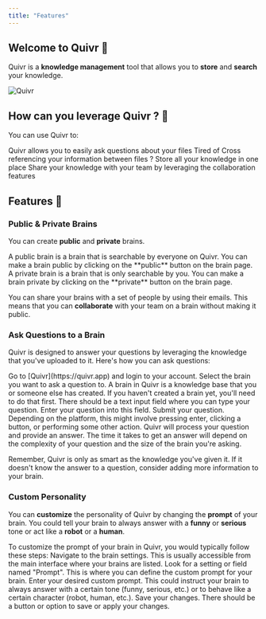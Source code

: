 ```yaml
---
title: "Features"
---
```


## Welcome to Quivr 👋

Quivr is a **knowledge management** tool that allows you to **store** and **search** your knowledge.

<Frame  caption="Quivr Homepage">
  <img src="/images/homepage.png" alt="Quivr"/>
</Frame>


## How can you leverage Quivr ? 🚀

You can use Quivr to:

<AccordionGroup>
<Accordion title="Search in files" icon="searchengin">
  Quivr allows you to easily ask questions about your files
</Accordion>
<Accordion title="Cross-search" icon="shuffle">
  Tired of Cross referencing your information between files ?
</Accordion>
<Accordion title="Store your knowledge" icon="database">
  Store all your knowledge in one place
</Accordion>
<Accordion title="Share your knowledge" icon="share">
  Share your knowledge with your team by leveraging the collaboration features
</Accordion>
</AccordionGroup>


## Features 🤗

### Public & Private Brains

You can create **public** and **private** brains.

<AccordionGroup>
  <Accordion title="Public" icon="globe">
  A public brain is a brain that is searchable by everyone on Quivr. You can make a brain public by clicking on the **public** button on the brain page.
  </Accordion>
  <Accordion title="Private" icon="lock">
  A private brain is a brain that is only searchable by you. You can make a brain private by clicking on the **private** button on the brain page.
  </Accordion>
</AccordionGroup>


You can share your brains with a set of people by using their emails. This means that you can **collaborate** with your team on a brain without making it public.

### Ask Questions to a Brain

Quivr is designed to answer your questions by leveraging the knowledge that you've uploaded to it. Here's how you can ask questions:

<Steps>
<Step title="Access Quivr" icon="searchengin">
  Go to [Quivr](https://quivr.app) and login to your account.
</Step>
<Step title="Select a Brain" icon="database">
  Select the brain you want to ask a question to. A brain in Quivr is a knowledge base that you or someone else has created. If you haven't created a brain yet, you'll need to do that first.
</Step>
<Step title="Ask Your Question" icon="question">
  There should be a text input field where you can type your question. Enter your question into this field.
</Step>
<Step title="Submit Your Question" icon="check">
  Submit your question. Depending on the platform, this might involve pressing enter, clicking a button, or performing some other action.
</Step>
<Step title="Wait for the Answer" icon="clock">
  Quivr will process your question and provide an answer. The time it takes to get an answer will depend on the complexity of your question and the size of the brain you're asking.
</Step>
</Steps>

Remember, Quivr is only as smart as the knowledge you've given it. If it doesn't know the answer to a question, consider adding more information to your brain.

### Custom Personality 

You can **customize** the personality of Quivr by changing the **prompt** of your brain. You could tell your brain to always answer with a **funny** or **serious** tone or act like a **robot** or a **human**.

To customize the prompt of your brain in Quivr, you would typically follow these steps:
<Steps>
<Step title="Brain Settings">
  Navigate to the brain settings. This is usually accessible from the main interface where your brains are listed.
</Step>
<Step title="Prompt">
  Look for a setting or field named "Prompt". This is where you can define the custom prompt for your brain.
</Step>
<Step title="Enter Prompt">
  Enter your desired custom prompt. This could instruct your brain to always answer with a certain tone (funny, serious, etc.) or to behave like a certain character (robot, human, etc.).
</Step>
<Step title="Save Changes">
  Save your changes. There should be a button or option to save or apply your changes.
</Step>
</Steps>

